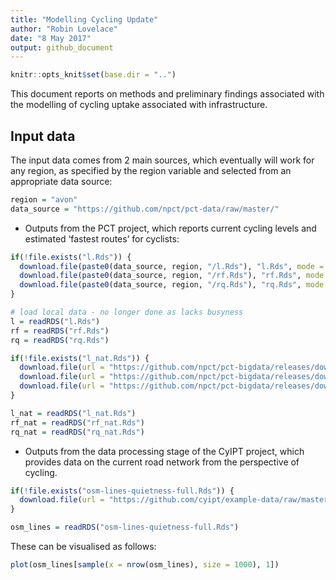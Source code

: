```yaml
---
title: "Modelling Cycling Update"
author: "Robin Lovelace"
date: "8 May 2017"
output: github_document
---
```


```r
knitr::opts_knit$set(base.dir = "..")
```


This document reports on methods and preliminary findings associated with the modelling of cycling uptake associated with infrastructure.

## Input data

The input data comes from 2 main sources, which eventually will work for any region, as specified by the region variable and selected from an appropriate data source:

```r
region = "avon"
data_source = "https://github.com/npct/pct-data/raw/master/"
```


- Outputs from the PCT project, which reports current cycling levels and estimated 'fastest routes' for cyclists:

```r
if(!file.exists("l.Rds")) {
  download.file(paste0(data_source, region, "/l.Rds"), "l.Rds", mode = "wb")
  download.file(paste0(data_source, region, "/rf.Rds"), "rf.Rds", mode = "wb")
  download.file(paste0(data_source, region, "/rq.Rds"), "rq.Rds", mode = "wb")
}
```

```r
# load local data - no longer done as lacks busyness
l = readRDS("l.Rds")
rf = readRDS("rf.Rds")
rq = readRDS("rq.Rds")
```

```r
if(!file.exists("l_nat.Rds")) {
  download.file(url = "https://github.com/npct/pct-bigdata/releases/download/1.6-beta/l_nat.Rds", destfile = "l_nat.Rds", mode = "wb")
  download.file(url = "https://github.com/npct/pct-bigdata/releases/download/1.7-beta/rf_nat.Rds", destfile = "rf_nat.Rds", mode = "wb")
  download.file(url = "https://github.com/npct/pct-bigdata/releases/download/1.7-beta/rq_nat.Rds", destfile = "rq_nat.Rds", mode = "wb")
}
```

```r
l_nat = readRDS("l_nat.Rds")
rf_nat = readRDS("rf_nat.Rds")
rq_nat = readRDS("rq_nat.Rds")
```


- Outputs from the data processing stage of the CyIPT project, which provides data on the current road network from the perspective of cycling.

```r
if(!file.exists("osm-lines-quietness-full.Rds")) {
  download.file(url = "https://github.com/cyipt/example-data/raw/master/bristol/osm-lines-quietness.Rds", destfile = "osm-lines-quietness-full.Rds", mode = "wb")
}

```


```r
osm_lines = readRDS("osm-lines-quietness-full.Rds")
```


These can be visualised as follows:

```r
plot(osm_lines[sample(x = nrow(osm_lines), size = 1000), 1])

```


